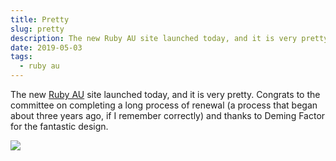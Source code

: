 ```yaml
---
title: Pretty
slug: pretty
description: The new Ruby AU site launched today, and it is very pretty.
date: 2019-05-03
tags:
  - ruby au
---
```


The new [Ruby AU](https://ruby.org.au) site launched today, and it is very pretty. Congrats to the committee on completing a long process of renewal (a process that began about three years ago, if I remember correctly) and thanks to Deming Factor for the fantastic design.

![](ruby.png)